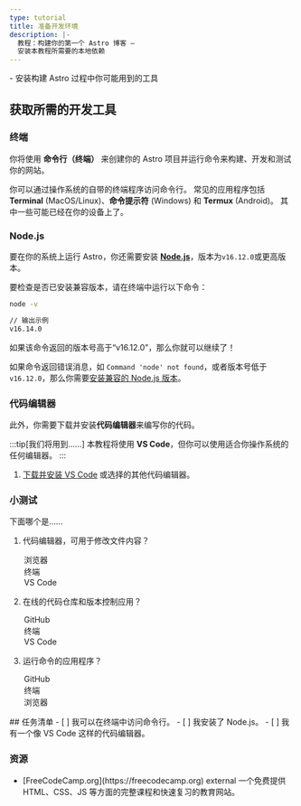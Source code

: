 ```yaml
---
type: tutorial
title: 准备开发环境
description: |-
  教程：构建你的第一个 Astro 博客 —
  安装本教程所需要的本地依赖
---
```




<PreCheck>
  - 安装构建 Astro 过程中你可能用到的工具
</PreCheck>

## 获取所需的开发工具

### 终端

你将使用 **命令行（终端）** 来创建你的 Astro 项目并运行命令来构建、开发和测试你的网站。

你可以通过操作系统的自带的终端程序访问命令行。 常见的应用程序包括 **Terminal** (MacOS/Linux)、**命令提示符** (Windows) 和 **Termux** (Android)。 其中一些可能已经在你的设备上了。

### Node.js

要在你的系统上运行 Astro，你还需要安装 [**Node.js**](https://nodejs.org/)，版本为`v16.12.0`或更高版本。

要检查是否已安装兼容版本，请在终端中运行以下命令：

```sh
node -v

// 输出示例
v16.14.0
```

如果该命令返回的版本号高于“v16.12.0”，那么你就可以继续了！

如果命令返回错误消息，如 `Command 'node' not found`，或者版本号低于 `v16.12.0`，那么你需要[安装兼容的 Node.js 版本](https://docs.npmjs.com/downloading-and-installing-node-js-and-npm)。

### 代码编辑器

此外，你需要下载并安装**代码编辑器**来编写你的代码。

:::tip[我们将用到……]
本教程将使用 **VS Code**，但你可以使用适合你操作系统的任何编辑器。
:::

1. [下载并安装 VS Code](https://code.visualstudio.com/#alt-downloads) 或选择的其他代码编辑器。



<Box icon="question-mark">

### 小测试

下面哪个是……
1. 代码编辑器，可用于修改文件内容？

    <MultipleChoice>
      <Option>
        浏览器
      </Option>
      <Option>
        终端
      </Option>
      <Option isCorrect>
        VS Code
      </Option>
    </MultipleChoice>

2. 在线的代码仓库和版本控制应用？

    <MultipleChoice>
      <Option isCorrect>
        GitHub
      </Option>
      <Option>
        终端
      </Option>
      <Option>
        VS Code
      </Option>
    </MultipleChoice>

3. 运行命令的应用程序？
    <MultipleChoice>
      <Option>
        GitHub
      </Option>
      <Option isCorrect>
        终端
      </Option>
      <Option>
        浏览器
      </Option>
    </MultipleChoice>

</Box>

<Box icon="check-list">
## 任务清单

<Checklist>
- [ ] 我可以在终端中访问命令行。
- [ ] 我安装了 Node.js。
- [ ] 我有一个像 VS Code 这样的代码编辑器。
</Checklist>
</Box>


### 资源

- <p>[FreeCodeCamp.org](https://freecodecamp.org) <Badge>external</Badge> 一个免费提供 HTML、CSS、JS 等方面的完整课程和快速复习的教育网站。</p >